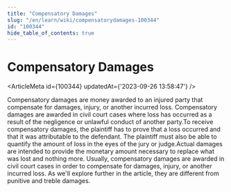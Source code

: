 ```yaml
---
title: "Compensatory Damages"
slug: "/en/learn/wiki/compensatorydamages-100344"
id: "100344"
hide_table_of_contents: true
---
```



# Compensatory Damages

<ArticleMeta id={100344} updatedAt={'2023-09-26 13:58:47'} />
<div className='border-solid border-b border-t-0 my-4 border-[var(--ifm-color-gray-300)]' />

Compensatory damages are money awarded to an injured party that compensate for damages, injury, or another incurred loss. Compensatory damages are awarded in civil court cases where loss has occurred as a result of the negligence or unlawful conduct of another party.To receive compensatory damages, the plaintiff has to prove that a loss occurred and that it was attributable to the defendant. The plaintiff must also be able to quantify the amount of loss in the eyes of the jury or judge.Actual damages are intended to provide the monetary amount necessary to replace what was lost and nothing more. Usually, compensatory damages are awarded in civil court cases in order to compensate for damages, injury, or another incurred loss. As we'll explore further in the article, they are different from punitive and treble damages.
